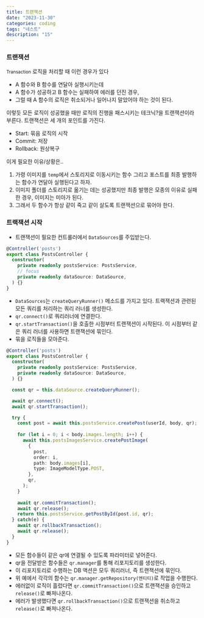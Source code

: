 ```yaml
---
title: 트랜잭션
date: "2023-11-30"
categories: coding
tags: "네스트"
description: "15"
---
```


<HeadingNavigator />

### 트랜잭션
<small>Transaction</small>
로직을 처리할 때 이런 경우가 있다
- A 함수와 B 함수를 연달아 실행시키는데
- A 함수가 성공하고 B 함수는 실패하여 에러를 던진 경우,
- 그럴 때 A 함수의 로직은 취소되거나 일어나지 말았어야 하는 것이 된다.

이렇듯 모든 로직이 성공했을 때만 로직의 진행을 패스시키는 테크닉?을 트랜잭션이라 부른다. 트랜잭션은 세 개의 포인트를 가진다.
- Start: 묶음 로직의 시작
- Commit: 저장
- Rollback: 원상복구

이게 필요한 이유/상황은..
1. 가령 이미지를 `temp`에서 스토리지로 이동시키는 함수 그리고 포스트를 최종 발행하는 함수가 연달아 실행된다고 하자.
2. 이미지 폴더를 스토리지로 옮기는 데는 성공했지만 최종 발행은 모종의 이유로 실패한 경우, 이미지는 미아가 된다.
3. 그래서 두 함수가 항상 같이 죽고 같이 살도록 트랜잭션으로 묶어야 한다.

### 트랙잭션 시작
- 트랜잭션이 필요한 컨트롤러에서 `DataSources`를 주입받는다.
```ts posts.service.ts
@Controller('posts')
export class PostsController {
  constructor(
    private readonly postsService: PostsService,
    // focus
    private readonly dataSource: DataSource,
  ) {}
}
```
- `DataSources`는 `createQueryRunner()` 메소드를 가지고 있다. 트랙잭션과 관련된 모든 쿼리를 처리하는 쿼리 러너를 생성한다.
- `qr.connect()`로 쿼리러너에 연결한다.
- `qr.startTransaction()`을 호출한 시점부터 트랜잭션이 시작된다. 이 시점부터 같은 쿼리 러너를 사용하면 트랜잭션에 묶인다. 
- 묶을 로직들을 모아준다.
```ts posts.service.ts
@Controller('posts')
export class PostsController {
  constructor(
    private readonly postsService: PostsService,
    private readonly dataSource: DataSource,
  ) {}

  const qr = this.dataSource.createQueryRunner();

  await qr.connect();
  await qr.startTransaction();

  try {
    const post = await this.postsService.createPost(userId, body, qr);
  
    for (let i = 0; i < body.images.length; i++) {
      await this.postsImagesService.createPostImage(
        {
          post,
          order: i,
          path: body.images[i],
          type: ImageModelType.POST,
        },
        qr,
      );
    }
    
    await qr.commitTransaction();
    await qr.release();
    return this.postsService.getPostById(post.id, qr);
  } catch(e) {
    await qr.rollbackTransaction();
    await qr.release();
  }
}
```
- 모든 함수들이 같은 qr에 연결될 수 있도록 파라미터로 넣어준다.
- qr을 전달받은 함수들은 `qr.manager`를 통해 리포지토리를 생성한다.
- 이 리포지토리로 수행하는 DB 액션은 모두 쿼리러너, 즉 트랜잭션에 묶인다.
- 위 예에서 각각의 함수는 `qr.manager.getRepository(엔티티)`로 작업을 수행한다.
- 에러없이 로직이 흘렀다면 `qr.commitTransaction()`으로 트랜잭션을 승인하고 `release()`로 빠져나온다.
- 에러가 발생했다면 `qr.rollbackTransaction()`으로 트랜잭션을 취소하고 `release()`로 빠져나온다.

